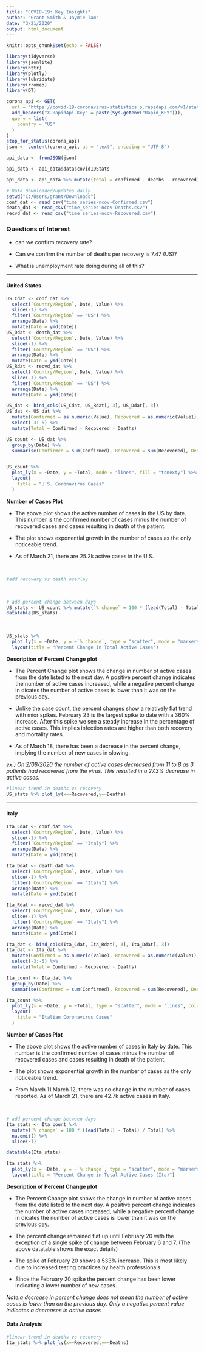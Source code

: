 ---
title: "COVID-19: Key Insights"
author: "Grant Smith & Jaymie Tam"
date: "3/21/2020"
output: html_document
---

```{r setup, include=FALSE}
knitr::opts_chunk$set(echo = FALSE)
```

```{r,message=FALSE, warning=FALSE}
library(tidyverse)
library(jsonlite)
library(httr)
library(plotly)
library(lubridate)
library(rromeo)
library(DT)
```

```{r,message=FALSE}
corona_api <- GET(
  url = "https://covid-19-coronavirus-statistics.p.rapidapi.com/v1/stats",
  add_headers("X-RapidApi-Key" = paste(Sys.getenv("Rapid_KEY"))),
  query = list(
    country = "US"
  )
)
stop_for_status(corona_api)
json <- content(corona_api, as = "text", encoding = "UTF-8")

api_data <- fromJSON(json)
```

```{r,message=FALSE}
api_data <- api_data$data$covid19Stats

api_data <- api_data %>% mutate(total = confirmed - deaths - recovered)
```


```{r,warning=FALSE,message=FALSE}
# Data downloaded/updates daily
setwd("C:/Users/grant/Downloads")
conf_dat <- read_csv("time_series-ncov-Confirmed.csv")
death_dat <- read_csv("time_series-ncov-Deaths.csv")
recvd_dat <- read_csv("time_series-ncov-Recovered.csv")
```


### Questions of Interest

* can we confirm recovery rate?

* Can we confirm the number of deaths per recovery is 7.47 (US)? 

* What is unemployment rate doing during all of this?

<hr>

#### United States

```{r,message=FALSE,warning=FALSE}

US_Cdat <- conf_dat %>%
  select(`Country/Region`, Date, Value) %>%
  slice(-1) %>%
  filter(`Country/Region` == "US") %>%
  arrange(Date) %>%
  mutate(Date = ymd(Date))
US_Ddat <- death_dat %>%
  select(`Country/Region`, Date, Value) %>%
  slice(-1) %>%
  filter(`Country/Region` == "US") %>%
  arrange(Date) %>%
  mutate(Date = ymd(Date))
US_Rdat <- recvd_dat %>%
  select(`Country/Region`, Date, Value) %>%
  slice(-1) %>%
  filter(`Country/Region` == "US") %>%
  arrange(Date) %>%
  mutate(Date = ymd(Date))

US_dat <- bind_cols(US_Cdat, US_Rdat[, 3], US_Ddat[, 3])
US_dat <- US_dat %>%
  mutate(Confirmed = as.numeric(Value), Recovered = as.numeric(Value1), Deaths = as.numeric(Value2)) %>%
  select(-3:-5) %>%
  mutate(Total = Confirmed - Recovered - Deaths)

US_count <- US_dat %>%
  group_by(Date) %>%
  summarise(Confirmed = sum(Confirmed), Recovered = sum(Recovered), Deaths = sum(Deaths), Total = sum(Total))


US_count %>%
  plot_ly(x = ~Date, y = ~Total, mode = "lines", fill = "tonexty") %>%
  layout(
    title = "U.S. Coronavirus Cases"
  )
```


**Number of Cases Plot**

* The above plot shows the active number of cases in the US by date. This number is the confirmed number of cases minus the number of recovered cases and cases resulting in 
  death of the patient.
  
* The plot shows exponential growth in the number of cases as the only noticeable trend.

* As of March 21, there are 25.2k active cases in the U.S.

<br>
```{r}
#add recovery vs death overlay
```

<br>
```{r}
# add percent change between days
US_stats <- US_count %>% mutate(`% change` = 100 * (lead(Total) - Total) / Total)
datatable(US_stats)
```

<br>
```{r,warning=FALSE}
US_stats %>%
  plot_ly(x = ~Date, y = ~`% change`, type = "scatter", mode = "markers", fill = "tonexty") %>%
  layout(title = "Percent Change in Total Active Cases")
```

**Description of Percent Change plot**

* The Percent Change plot shows the change in number of active cases from the date listed to the next day. A positive percent change indicates the number of active cases 
  increased, while a negative percent change in dicates the number of active cases is lower than it was on the previous day. 

* Unlike the case count, the percent changes show a relatively flat trend with mior spikes. February 23 is the largest spike to date with a 360% increase. After this spike we 
  see a steady increase in the percentage of active cases. This implies infection rates are higher than both recovery and mortality rates.

* As of March 18, there has been a decrease in the percent change, implying the number of new cases in slowing.

*ex.) On 2/08/2020 the number of active cases decreased from 11 to 8 as 3 patients had recovered from the virus. This resulted in a 27.3% decrease in active cases.*

```{r}

#linear trend in deaths vs recovery
US_stats %>% plot_ly(x=~Recovered,y=~Deaths)
```

<hr>
#### Italy
```{r,warning=FALSE}
Ita_Cdat <- conf_dat %>%
  select(`Country/Region`, Date, Value) %>%
  slice(-1) %>%
  filter(`Country/Region` == "Italy") %>%
  arrange(Date) %>%
  mutate(Date = ymd(Date))

Ita_Ddat <- death_dat %>%
  select(`Country/Region`, Date, Value) %>%
  slice(-1) %>%
  filter(`Country/Region` == "Italy") %>%
  arrange(Date) %>%
  mutate(Date = ymd(Date))

Ita_Rdat <- recvd_dat %>%
  select(`Country/Region`, Date, Value) %>%
  slice(-1) %>%
  filter(`Country/Region` == "Italy") %>%
  arrange(Date) %>%
  mutate(Date = ymd(Date))

Ita_dat <- bind_cols(Ita_Cdat, Ita_Rdat[, 3], Ita_Ddat[, 3])
Ita_dat <- Ita_dat %>%
  mutate(Confirmed = as.numeric(Value), Recovered = as.numeric(Value1), Deaths = as.numeric(Value2)) %>%
  select(-3:-5) %>%
  mutate(Total = Confirmed - Recovered - Deaths)

Ita_count <- Ita_dat %>%
  group_by(Date) %>%
  summarise(Confirmed = sum(Confirmed), Recovered = sum(Recovered), Deaths = sum(Deaths), Total = sum(Total))

Ita_count %>%
  plot_ly(x = ~Date, y = ~Total, type = "scatter", mode = "lines", color = "orange", fill = "tozeroy", fillcolor = "rgba(255, 212, 96, 0.5)") %>%
  layout(
    title = "Italian Coronavirus Cases"
  )
```

**Number of Cases Plot**

* The above plot shows the active number of cases in Italy by date. This number is the confirmed number of cases minus the number of recovered cases and cases resulting in 
  death of the patient.
  
* The plot shows exponential growth in the number of cases as the only noticeable trend.

* From March 11 March 12, there was no change in the number of cases reported. As of March 21, there are 42.7k active cases in Italy. 

<br>
```{r}
# add percent change between days
Ita_stats <- Ita_count %>%
  mutate(`% change` = 100 * (lead(Total) - Total) / Total) %>%
  na.omit() %>%
  slice(-1)

datatable(Ita_stats)
```

```{r,warning=FALSE,message=FALSE}
Ita_stats %>%
  plot_ly(x = ~Date, y = ~`% change`, type = "scatter", mode = "markers", color = "orange", fill = "tonexty", fillcolor = "rgba(255, 212, 96, 0.5)") %>%
  layout(title = "Percent Change in Total Active Cases (Ita)")
```

**Description of Percent Change plot**

* The Percent Change plot shows the change in number of active cases from the date listed to the next day. A positive percent change indicates the number of active cases 
  increased, while a negative percent change in dicates the number of active cases is lower than it was on the previous day. 
  
* The percent change remained flat up until February 20 with the exception of a single spike of change between February 6 and 7. (The above datatable shows the exact details)

* The spike at February 20 shows a 533% increase. This is most likely due to increased testing practices by health professionals.

* Since the February 20 spike the percent change has been lower indicating a lower number of new cases. 

*Note:a decrease in percent change does not mean the number of active cases is lower than on the previous day. Only a negative percent value indicates a decreases in active cases*


#### Data Analysis
```{r}
#linear trend in deaths vs recovery
Ita_stats %>% plot_ly(x=~Recovered,y=~Deaths)
```

```{r}

```

